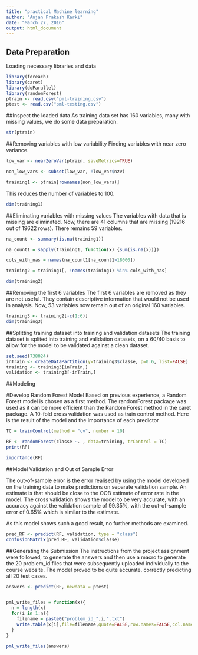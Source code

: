 ```yaml
---
title: "practical Machine learning"
author: "Anjan Prakash Karki"
date: "March 27, 2016"
output: html_document
---
```



## Data Preparation

Loading necessary libraries and data

```r
library(foreach)
library(caret)
library(doParallel)
library(randomForest)
ptrain <- read.csv("pml-training.csv")
ptest <- read.csv("pml-testing.csv")
```
##Inspect the loaded data
As training data set has 160 variables, many with missing values, we do some data preparation.
```r
str(ptrain)
```
##Removing variables with low variability
Finding variables with near zero variance.
```r
low_var <- nearZeroVar(ptrain, saveMetrics=TRUE)

non_low_vars <- subset(low_var, !low_var$nzv) 

training1 <- ptrain[rownames(non_low_vars)]
```
This reduces the number of variables to 100.
```r
dim(training1)
```
##Eliminating variables with missing values
The variables with data that is missing are eliminated. Now, there are 41 columns that are missing (19216 out of 19622 rows). There remains 59 variables.
```r
na_count <- summary(is.na(training1))

na_count1 = sapply(training1, function(x) {sum(is.na(x))})

cols_with_nas = names(na_count1[na_count1>18000])

training2 = training1[, !names(training1) %in% cols_with_nas]

dim(training2)
```
##Removing the first 6 variables
The first 6 variables are removed as they are not useful. They contain descriptive information that would not be used in analysis. Now, 53 variables now remain out of an original 160 variables.
```r
training3 <- training2[-c(1:6)]
dim(training3)
```
##Splitting training dataset into training and validation datasets
The training dataset is splited into training and validation datasets, on a 60/40 basis to allow for the model to be validated against a clean dataset.
```r
set.seed(738024)
inTrain <- createDataPartition(y=training3$classe, p=0.6, list=FALSE)
training <- training3[inTrain,]
validation <- training3[-inTrain,]
```
##Modeling

#Develop Random Forest Model
Based on previous experience, a Random Forest model is chosen as a first method. The randomForest package was used as it can be more efficient than the Random Forest method in the caret package. A 10-fold cross validation was used as train control method. Here is the result of the model and the importance of each predictor
```r
TC = trainControl(method = "cv", number = 10)

RF <- randomForest(classe ~. , data=training, trControl = TC)
print(RF)
```
```r
importance(RF)
```
##Model Validation and Out of Sample Error

The out-of-sample error is the error realised by using the model developed on the training data to make predictions on separate validation sample. An estimate is that should be close to the OOB estimate of error rate in the model. The cross validation shows the model to be very accurate, with an accuracy against the validation sample of 99.35%, with the out-of-sample error of 0.65% which is similar to the estimate.

As this model shows such a good result, no further methods are examined.
```r
pred_RF <- predict(RF, validation, type = "class")
confusionMatrix(pred_RF, validation$classe)
```
##Generating the Submission
The instructions from the project assignment were followed, to generate the answers and then use a macro to generate the 20 problem_id files that were subsequently uploaded individually to the course website. The model proved to be quite accurate, correctly predicting all 20 test cases.
```r
answers <- predict(RF, newdata = ptest)


pml_write_files = function(x){
  n = length(x)
  for(i in 1:n){
    filename = paste0("problem_id_",i,".txt")
    write.table(x[i],file=filename,quote=FALSE,row.names=FALSE,col.names=FALSE)
  }
}

pml_write_files(answers)
```